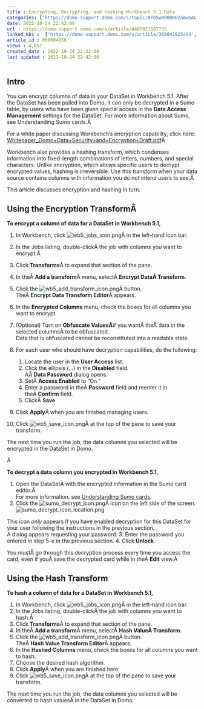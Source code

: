 ```yaml
---
title : Encrypting, Decrypting, and Hashing Workbench 5.1 Data
categories: ['https://domo-support.domo.com/s/topic/0TO5w000000ZamwGAC']
date: 2022-10-24 22:42:00
url : https://domo-support.domo.com/s/article/4407021587735
linked_kbs :  ['https://domo-support.domo.com/s/article/360042925494', 'https://domo-support.domo.com/s/knowledge-base', 'https://domo-support.domo.com/s/article/360043429953', 'https://domo-support.domo.com/s/article/360043428573', 'https://domo-support.domo.com/s/article/360043429933', 'https://domo-support.domo.com/s/article/360043429693', 'https://domo-support.domo.com/s/topic/0TO5w000000ZamwGAC', 'https://domo-support.domo.com/s/article/4407021587735', 'https://domo-support.domo.com/s/article/360043429913']
article_id : 000004856
views : 4,057
created_date : 2022-10-24 22:32:00
last updated : 2022-10-24 22:42:00
---
```




Intro
-----


You can encrypt columns of data in your DataSet in Workbench 5.1. After the DataSet has been pulled into Domo, it can only be decrypted in a Sumo table, by users who have been given special access in the **Data Access Management** settings for the DataSet. For more information about Sumo, see Understanding Sumo cards.Â 


For a white paper discussing Workbench's encryption capability, click here: [Whitepaper\_Domo+Data+Security+and+Encryption+Draft.pdf](https://domosoftware.sharepoint.com/:b:/s/CS-Edu-PublicFiles/Ec5lAMNCHyxIrujDa7ZAXFIBo5jv7_53HWgO7lQJdSsbbA?e=5SIxyA "Whitepaper_Domo+Data+Security+and+Encryption+Draft.pdf")Â 


Workbench also provides a hashing transform, which condenses information into fixed-length combinations of letters, numbers, and special characters. Unlike encryption, which allows specific users to decrypt encrypted values, hashing is irreversible. Use this transform when your data source contains columns with information you do not intend users to see.Â 


This article discusses encryption and hashing in turn.


Using the Encryption TransformÂ
-------------------------------


**To encrypt a column of data for a DataSet in Workbench 5.1,**


1. In Workbench, click ![wb5_jobs_icon.png](wb5_jobs_icon.png)Â in the left-hand icon bar.
2. In the Jobs listing, double-clickÂ the job with columns you want to encrypt.Â
3. Click **Transforms**Â to expand that section of the pane.
4. In theÂ **Add a transform**Â menu, selectÂ **Encrypt DataÂ Transform**.
5. Click the ![wb5_add_transform_icon.png](wb5_add_transform_icon.png)Â button.  
TheÂ **Encrypt Data Transform Editor**Â appears.
6. In the **Encrypted Columns** menu, check the boxes for all columns you want to encrypt.
7. (Optional) Turn on **Obfuscate ValuesÂ**if you wantÂ theÂ data in the selected columnsÂ to be obfuscated.  
Data that is obfuscated cannot be reconstituted into a readable state.
8. For each user who should have decryption capabilities, do the following:


	1. Locate the user in the **User Access** list.
	2. Click the ellipsis (...) in the **Disabled** field.  
	AÂ **Data Password** dialog opens.
	3. SetÂ **Access Enabled** to "On."
	4. Enter a password in theÂ **Password** field and reenter it in theÂ **Confirm** field.
	5. ClickÂ **Save**.
9. Click **Apply**Â when you are finished managing users.
10. Click ![wb5_save_icon.png](wb5_save_icon.png)Â at the top of the pane to save your transform.


The next time you run the job, the data columns you selected will be encrypted in the DataSet in Domo.


Â 


**To decrypt a data column you encrypted in Workbench 5.1,**


1. Open the DataSetÂ with the encrypted information in the Sumo card editor.Â   
For more information, see [Understanding Sumo cards](..\understanding_cards\index.html "Understanding Cards").
2. Click the ![sumo_decrypt_icon.png](sumo_decrypt_icon.png)Â icon on the left side of the screen.  
![sumo_decrypt_icon_location.png](sumo_decrypt_icon_location.png)  
  
This icon *only* appears if you have enabled decryption for this DataSet for your user following the instructions in the previous section.  
A dialog appears requesting your password.
3. Enter the password you entered in step 5-e in the previous section.
4. Click **Unlock**.


You mustÂ go through this decryption process every time you access the card, even if youÂ save the decrypted card while in theÂ **Edit** view.Â 


Using the Hash Transform
------------------------


**To hash a column of data for a DataSet in Workbench 5.1,**


1. In Workbench, click ![wb5_jobs_icon.png](wb5_jobs_icon.png)Â in the left-hand icon bar.
2. In the Jobs listing, double-clickÂ the job with columns you want to hash.Â
3. Click **Transforms**Â to expand that section of the pane.
4. In theÂ **Add a transform**Â menu, selectÂ **Hash ValueÂ Transform**.
5. Click the ![wb5_add_transform_icon.png](wb5_add_transform_icon.png)Â button.  
TheÂ **Hash Value Transform Editor**Â appears.
6. In the **Hashed Columns** menu, check the boxes for all columns you want to hash.
7. Choose the desired hash algorithm.
8. Click **Apply**Â when you are finished here.
9. Click ![wb5_save_icon.png](wb5_save_icon.png)Â at the top of the pane to save your transform.


The next time you run the job, the data columns you selected will be converted to hash valuesÂ in the DataSet in Domo.